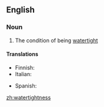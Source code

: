 ==English==

===Noun===
{{en-noun|-}}

#{{rare}} The condition of being [[watertight]]

====Translations====
{{trans-top}}
* Finnish: {{t-|fi|vesitiiveys}}
* Italian: {{t+|it|impermeabilità|f}}
{{trans-mid}}
* Spanish: {{t-|es|estanquidad|f}}
{{trans-bottom}}

[[zh:watertightness]]